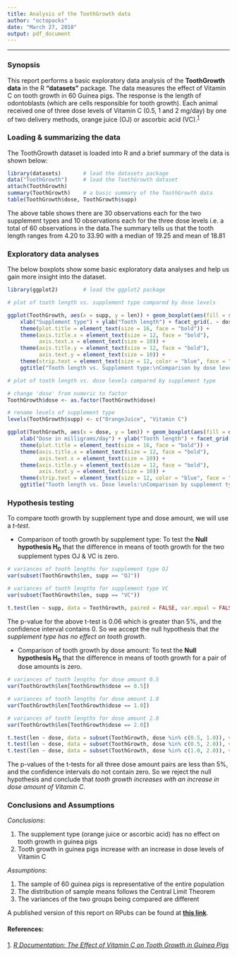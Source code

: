 ```yaml
---
title: Analysis of the ToothGrowth data
author: "octopacks"
date: "March 27, 2018"
output: pdf_document
---
```


------------------------------------------------------------------------------------------------------------------

### Synopsis

This report performs a basic exploratory data analysis of the **ToothGrowth data** in the R **"datasets"** package. The 
data measures the effect of Vitamin C on tooth growth in 60 Guinea pigs. The response is the length of odontoblasts 
(which are cells responsible for tooth growth). Each animal received one of three dose levels of Vitamin C (0.5, 1 and 
2 mg/day) by one of two delivery methods, orange juice (OJ) or ascorbic acid (VC).^[1]^

### Loading & summarizing the data 

The ToothGrowth dataset is loaded into R and a brief summary of the data is shown below:

```r
library(datasets)       # load the datasets package
data("ToothGrowth")     # load the ToothGrowth dataset
attach(ToothGrowth)
summary(ToothGrowth)    # a basic summary of the ToothGrowth data
table(ToothGrowth$dose, ToothGrowth$supp)
```

The above table shows there are 30 observations each for the two supplement types and 10 observations each for the 
three dose levels i.e. a total of 60 observations in the data.The summary tells us that the tooth length ranges from 
4.20 to 33.90 with a median of 19.25 and mean of 18.81

### Exploratory data analyses

The below boxplots show some basic exploratory data analyses and help us gain more insight into the dataset.

```r
library(ggplot2)        # load the ggplot2 package

# plot of tooth length vs. supplement type compared by dose levels

ggplot(ToothGrowth, aes(x = supp, y = len)) + geom_boxplot(aes(fill = supp)) + 
    xlab("Supplement type") + ylab("Tooth length") + facet_grid(. ~ dose) + 
    theme(plot.title = element_text(size = 16, face = "bold")) +
    theme(axis.title.x = element_text(size = 12, face = "bold"), 
          axis.text.x = element_text(size = 10)) + 
    theme(axis.title.y = element_text(size = 12, face = "bold"), 
          axis.text.y = element_text(size = 10)) + 
    theme(strip.text = element_text(size = 12, color = "blue", face = "bold")) + 
    ggtitle("Tooth length vs. Supplement type:\nComparison by dose levels")
```

```r
# plot of tooth length vs. dose levels compared by supplement type

# change 'dose' from numeric to factor
ToothGrowth$dose <- as.factor(ToothGrowth$dose)

# rename levels of supplement type
levels(ToothGrowth$supp) <- c("OrangeJuice", "Vitamin C")

ggplot(ToothGrowth, aes(x = dose, y = len)) + geom_boxplot(aes(fill = dose)) + 
    xlab("Dose in milligrams/day") + ylab("Tooth length") + facet_grid(. ~ supp) + 
    theme(plot.title = element_text(size = 16, face = "bold")) +
    theme(axis.title.x = element_text(size = 12, face = "bold"), 
          axis.text.x = element_text(size = 10)) + 
    theme(axis.title.y = element_text(size = 12, face = "bold"), 
          axis.text.y = element_text(size = 10)) + 
    theme(strip.text = element_text(size = 12, color = "blue", face = "bold.italic")) + 
    ggtitle("Tooth length vs. Dose levels:\nComparison by supplement type")
```

### Hypothesis testing

To compare tooth growth by supplement type and dose amount, we will use a *t-test*.

- Comparison of tooth growth by supplement type: To test the **Null hypothesis H~0~** that the difference in means of tooth growth for the two supplement types OJ & VC is zero.

```r
# variances of tooth lengths for supplement type OJ
var(subset(ToothGrowth$len, supp == "OJ"))

# variances of tooth lengths for supplement type VC
var(subset(ToothGrowth$len, supp == "VC"))

t.test(len ~ supp, data = ToothGrowth, paired = FALSE, var.equal = FALSE)
```

The p-value for the above t-test is 0.06 which is greater than 5%, and the confidence interval contains 0. So we accept 
the null hypothesis that *the supplement type has no effect on tooth growth*.

- Comparison of tooth growth by dose amount: To test the **Null hypothesis H~0~** that the difference in means of tooth 
growth for a pair of dose amounts is zero.

```r
# variances of tooth lengths for dose amount 0.5
var(ToothGrowth$len[ToothGrowth$dose == 0.5])

# variances of tooth lengths for dose amount 1.0
var(ToothGrowth$len[ToothGrowth$dose == 1.0])

# variances of tooth lengths for dose amount 2.0
var(ToothGrowth$len[ToothGrowth$dose == 2.0])

t.test(len ~ dose, data = subset(ToothGrowth, dose %in% c(0.5, 1.0)), var.equal = FALSE)
t.test(len ~ dose, data = subset(ToothGrowth, dose %in% c(0.5, 2.0)), var.equal = FALSE)
t.test(len ~ dose, data = subset(ToothGrowth, dose %in% c(1.0, 2.0)), var.equal = FALSE)
```

The p-values of the t-tests for all three dose amount pairs are less than 5%, and the confidence intervals do not 
contain zero. So we reject the null hypothesis and conclude that *tooth growth increases with an increase in dose 
amount of Vitamin C*.

### Conclusions and Assumptions
*Conclusions*:

1. The supplement type (orange juice or ascorbic acid) has no effect on tooth growth in guinea pigs
2. Tooth growth in guinea pigs increase with an increase in dose levels of Vitamin C

*Assumptions*:

1. The sample of 60 guinea pigs is representative of the entire population
2. The distribution of sample means follows the Central Limit Theorem
3. The variances of the two groups being compared are different

A published version of this report on RPubs can be found at **[this link][2]**.

#### References:
[1]. *[R Documentation: The Effect of Vitamin C on Tooth Growth in Guinea Pigs][1]*


<!--Set links below-->
[1]: https://stat.ethz.ch/R-manual/R-devel/library/datasets/html/ToothGrowth.html

[2]: https://rpubs.com/octopacks/toothgrowth